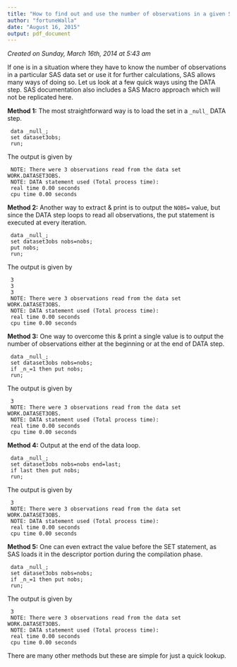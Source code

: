 ```yaml
---
title: "How to find out and use the number of observations in a given SAS data set"
author: "fortuneWalla"
date: "August 16, 2015"
output: pdf_document
---
```

*Created on Sunday, March 16th, 2014 at 5:43 am*

If one is in a situation where they have to know the number of observations in a particular SAS data set or use it for further calculations, SAS allows many ways of doing so. Let us look at a few quick ways using the DATA step. SAS documentation also includes a SAS Macro approach which will not be replicated here.

**Method 1:** The most straightforward way is to load the set in a `_null_` DATA step.
```
 data _null_;
 set dataset3obs;
 run;
```
The output is given by
```
 NOTE: There were 3 observations read from the data set WORK.DATASET3OBS.
 NOTE: DATA statement used (Total process time):
 real time 0.00 seconds
 cpu time 0.00 seconds
```
**Method 2:** Another way to extract & print is to output the `NOBS=` value, but since the DATA step loops to read all observations, the put statement is executed at every iteration.
```
 data _null_;
 set dataset3obs nobs=nobs;
 put nobs;
 run;
```
The output is given by
```
 3
 3
 3
 NOTE: There were 3 observations read from the data set WORK.DATASET3OBS.
 NOTE: DATA statement used (Total process time):
 real time 0.00 seconds
 cpu time 0.00 seconds
```
**Method 3:** One way to overcome this & print a single value is to output the number of observations either at the beginning or at the end of DATA step.
```
 data _null_;
 set dataset3obs nobs=nobs;
 if _n_=1 then put nobs;
 run;
```
The output is given by
```
 3
 NOTE: There were 3 observations read from the data set WORK.DATASET3OBS.
 NOTE: DATA statement used (Total process time):
 real time 0.00 seconds
 cpu time 0.00 seconds
```
**Method 4:** Output at the end of the data loop.
```
 data _null_;
 set dataset3obs nobs=nobs end=last;
 if last then put nobs;
 run;
```
The output is given by
```
 3
 NOTE: There were 3 observations read from the data set WORK.DATASET3OBS.
 NOTE: DATA statement used (Total process time):
 real time 0.00 seconds
 cpu time 0.00 seconds
```
**Method 5:** One can even extract the value before the SET statement, as SAS loads it in the descriptor portion during the compilation phase.
```
 data _null_;
 set dataset3obs nobs=nobs;
 if _n_=1 then put nobs;
 run;
```
The output is given by
```
 3
 NOTE: There were 3 observations read from the data set WORK.DATASET3OBS.
 NOTE: DATA statement used (Total process time):
 real time 0.00 seconds
 cpu time 0.00 seconds
```
There are many other methods but these are simple for just a quick lookup.
